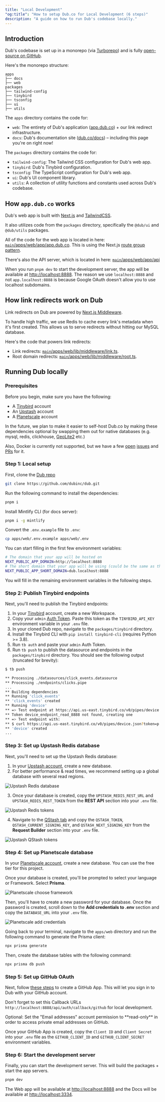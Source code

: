 ```yaml
---
title: "Local Development"
"og:title": "How to setup Dub.co for Local Development (6 steps)"
description: "A guide on how to run Dub's codebase locally."
---
```


## Introduction

Dub's codebase is set up in a monorepo (via [Turborepo](https://turbo.build/repo)) and is fully [open-source on GitHub](https://github.com/dubinc/dub).

Here's the monorepo structure:

```
apps
├── docs
├── web
packages
├── tailwind-config
├── tinybird
├── tsconfig
├── ui
├── utils
```

The `apps` directory contains the code for:

- `web`: The entirety of Dub's application ([app.dub.co](https://app.dub.co)) + our link redirect infrastructure.
- `docs`: Dub's documentation site ([dub.co/docs](https://dub.co/docs)) – including this page you're on right now!

The `packages` directory contains the code for:

- `tailwind-config`: The Tailwind CSS configuration for Dub's web app.
- `tinybird`: Dub's Tinybird configuration.
- `tsconfig`: The TypeScript configuration for Dub's web app.
- `ui`: Dub's UI component library.
- `utils`: A collection of utility functions and constants used across Dub's codebase.

## How `app.dub.co` works

Dub's web app is built with [Next.js](https://nextjs.org) and [TailwindCSS](https://tailwindcss.com).

It also utilizes code from the `packages` directory, specifically the `@dub/ui` and `@dub/utils` packages.

All of the code for the web app is located in here: [`main`/apps/web/app/app.dub.co](https://github.com/dubinc/dub/tree/main/apps/web/app/app.dub.co). This is using the Next.js [route group pattern](https://nextjs.org/docs/app/building-your-application/routing/route-groups).

There's also the API server, which is located in here: [`main`/apps/web/app/api](https://github.com/dubinc/dub/tree/main/apps/web/app/api)

When you run `pnpm dev` to start the development server, the app will be available at [http://localhost:8888](http://localhost:8888). The reason we use `localhost:8888` and not `app.localhost:8888` is because Google OAuth doesn't allow you to use localhost subdomains.

## How link redirects work on Dub

Link redirects on Dub are powered by [Next.js Middleware](https://nextjs.org/docs/app/building-your-application/routing/middleware).

To handle high traffic, we use Redis to cache every link's metadata when it's first created. This allows us to serve redirects without hitting our MySQL database.

Here's the code that powers link redirects:

- Link redirects: [`main`/apps/web/lib/middleware/link.ts](https://github.com/dubinc/dub/blob/main/apps/web/lib/middleware/link.ts).
- Root domain redirects: [`main`/apps/web/lib/middleware/root.ts](https://github.com/dubinc/dub/blob/main/apps/web/lib/middleware/root.ts).

## Running Dub locally

### Prerequisites

Before you begin, make sure you have the following:

- A [Tinybird](https://www.tinybird.co/) account
- An [Upstash](https://upstash.com/) account
- A [Planetscale](https://planetscale.com/) account

In the future, we plan to make it easier to self-host Dub.co by making these dependencies optional by swapping them out for native databases (e.g. mysql, redis, clickhouse, [GeoLite2](https://github.com/GitSquared/node-geolite2-redist) etc.)

Also, Docker is currently not supported, but we have a few [open](https://github.com/dubinc/dub/issues/25) [issues](https://github.com/dubinc/dub/issues/378) and [PRs](https://github.com/dubinc/dub/pull/391) for it.

### Step 1: Local setup

First, clone the [Dub repo](https://dub.sh/github)

```bash
git clone https://github.com/dubinc/dub.git
```

Run the following command to install the dependencies:

```bash
pnpm i
```

Install Mintlify CLI (for docs server):

```bash
pnpm i -g mintlify
```

Convert the `.env.example` file to `.env`:

```bash
cp apps/web/.env.example apps/web/.env
```

You can start filling in the first few environment variables:

```bash
# The domain that your app will be hosted on
NEXT_PUBLIC_APP_DOMAIN=http://localhost:8888
# The short domain that your app will be using (could be the same as the above)
NEXT_PUBLIC_APP_SHORT_DOMAIN=dub.localhost:8888
```

You will fill in the remaining environment variables in the following steps.

### Step 2: Publish Tinybird endpoints

Next, you'll need to publish the Tinybird endpoints:

1. In your [Tinybird](https://tinybird.co/) account, create a new Workspace.
2. Copy your `admin` [Auth Token](https://www.tinybird.co/docs/concepts/auth-tokens.html). Paste this token as the `TINYBIRD_API_KEY` environment variable in your `.env` file.
3. In your cloned Dub repo, navigate to the `packages/tinybird` directory.
4. Install the Tinybird CLI with `pip install tinybird-cli` (requires Python >= 3.8).
5. Run `tb auth` and paste your `admin` Auth Token.
6. Run `tb push` to publish the datasource and endpoints in the `packages/tinybird` directory. You should see the following output (truncated for brevity):

```bash
$ tb push

** Processing ./datasources/click_events.datasource
** Processing ./endpoints/clicks.pipe
...
** Building dependencies
** Running 'click_events'
** 'click_events' created
** Running 'device'
** => Test endpoint at https://api.us-east.tinybird.co/v0/pipes/device.json
** Token device_endpoint_read_8888 not found, creating one
** => Test endpoint with:
** $ curl https://api.us-east.tinybird.co/v0/pipes/device.json?token=p.ey...NWeaoTLM
** 'device' created
...
```

### Step 3: Set up Upstash Redis database

Next, you'll need to set up the Upstash Redis database:

1. In your [Upstash account](https://console.upstash.com/), create a new database.
2. For better performance & read times, we recommend setting up a global database with several read regions.

![Upstash Redis database](/images/upstash-create-db.png)

3. Once your database is created, copy the `UPSTASH_REDIS_REST_URL` and `UPSTASH_REDIS_REST_TOKEN` from the **REST API** section into your `.env` file.

![Upstash Redis tokens](/images/upstash-redis-tokens.png)

4. Navigate to the [QStash tab](https://console.upstash.com/qstash) and copy the `QSTASH_TOKEN`, `QSTASH_CURRENT_SIGNING_KEY`, and `QSTASH_NEXT_SIGNING_KEY` from the **Request Builder** section into your `.env` file.

![Upstash QStash tokens](/images/upstash-qstash-tokens.png)

### Step 4: Set up Planetscale database

In your [Planetscale account](https://app.planetscale.com/), create a new database. You can use the free tier for this project.

Once your database is created, you'll be prompted to select your language or Framework. Select **Prisma**.

![Planetscale choose framework](/images/planetscale-choose-framework.png)

Then, you'll have to create a new password for your database. Once the password is created, scroll down to the **Add credentials to .env** section and copy the `DATABASE_URL` into your `.env` file.

![Planetscale add credentials](/images/planetscale-add-credentials.png)

Going back to your terminal, navigate to the `apps/web` directory and run the following command to generate the Prisma client:

```bash
npx prisma generate
```

Then, create the database tables with the following command:

```bash
npx prisma db push
```

### Step 5: Set up GitHub OAuth

Next, follow [these steps](https://docs.github.com/en/apps/oauth-apps/building-oauth-apps/authorizing-oauth-apps) to create a GitHub App. This will let you sign in to Dub with your GitHub account.

Don't forget to set this Callback URLs `http://localhost:8888/api/auth/callback/github` for local development.

<Info>
  Optional: Set the "Email addresses" account permission to **read-only** in
  order to access private email addresses on GitHub.
</Info>

Once your GitHub App is created, copy the `Client ID` and `Client Secret` into your `.env` file as the `GITHUB_CLIENT_ID` and `GITHUB_CLIENT_SECRET` environment variables.

### Step 6: Start the development server

Finally, you can start the development server. This will build the packages + start the app servers.

```bash
pnpm dev
```

The Web app will be available at [http://localhost:8888](http://localhost:8888) and the Docs will be available at [http://localhost:3334](http://localhost:3334).
